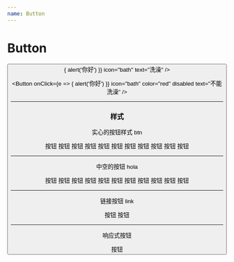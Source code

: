 ```yaml
---
name: Button
---
```


# Button

<PropsTable of={Button} />

<Playground>
  <Button
    className="mr10"
    onClick={e => {
      alert('你好')
    }} icon="bath" text="洗澡" />

  <Button
    onClick={e => {
      alert('你好')
    }}
    icon="bath"
    color="red"
    disabled
    text="不能洗澡" />
</Playground>

-----------

### 样式

实心的按钮样式 btn

<Playground>
  <span className="btn theme m5">按钮</span>
  <span className="btn red m5">按钮</span>
  <span className="btn gold m5">按钮</span>
  <span className="btn black m5">按钮</span>
  <span className="btn default m5">按钮</span>
  <span className="btn yellow m5">按钮</span>
  <span className="btn light-p m5">按钮</span>
  <span className="btn important m5">按钮</span>
  <span className="btn warn m5">按钮</span>
  <span className="btn wine m5">按钮</span>
  <span className="btn grey m5">按钮</span>
</Playground>

-----------

中空的按钮 hola

<Playground>
  <span className="btn hola theme m5">按钮</span>
  <span className="btn hola red m5">按钮</span>
  <span className="btn hola gold m5">按钮</span>
  <span className="btn hola black m5">按钮</span>
  <span className="btn hola default m5">按钮</span>
  <span className="btn hola yellow m5">按钮</span>
  <span className="btn hola light-p m5">按钮</span>
  <span className="btn hola important m5">按钮</span>
  <span className="btn hola warn m5">按钮</span>
  <span className="btn hola wine m5">按钮</span>
  <span className="btn hola grey m5">按钮</span>
</Playground>

-----------

链接按钮 link

<Playground>
  <span className="link-btn m5">按钮</span>
  <span className="link m5">按钮</span>
</Playground>

-----------

响应式按钮

<Playground>
  <span className="btn theme res">按钮</span>
</Playground>
